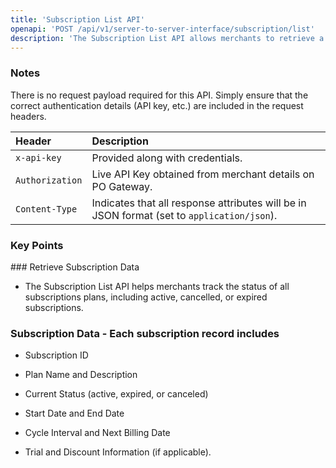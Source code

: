 ```yaml
---
title: 'Subscription List API'
openapi: 'POST /api/v1/server-to-server-interface/subscription/list'
description: 'The Subscription List API allows merchants to retrieve a list of all active, cancelled, or expired subscriptions, providing an overview of their customers subscription statuses.'
---
```


### Notes

There is no request payload required for this API. Simply ensure that the correct authentication details (API key, etc.) are included in the request headers.

| **Header**      | **Description**                                                                            |
| :-------------- | :----------------------------------------------------------------------------------------- |
| `x-api-key`     | Provided along with credentials.                                                           |
| `Authorization` | Live API Key obtained from merchant details on PO Gateway.                                 |
| `Content-Type`  | Indicates that all response attributes will be in JSON format (set to `application/json`). |

### Key Points

<Info>
  ### Retrieve Subscription Data

  * The Subscription List API helps merchants track the status of all subscriptions plans, including active, cancelled, or expired subscriptions.

  ### Subscription Data - Each subscription record includes

  * Subscription ID

  * Plan Name and Description

  * Current Status (active, expired, or canceled)

  * Start Date and End Date

  * Cycle Interval and Next Billing Date

  * Trial and Discount Information (if applicable).
</Info>